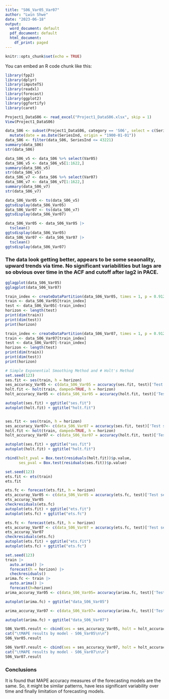 ```yaml
---
title: "S06_Var05_Var07"
author: "Lwin Shwe"
date: "2023-06-18"
output:
  word_document: default
  pdf_document: default
  html_document:
    df_print: paged
---
```


```r
knitr::opts_chunk$set(echo = TRUE)
```

 You can embed an R code chunk like this:

```r
library(fpp2)
library(dplyr)
library(imputeTS)
library(readxl)
library(forecast)
library(ggplot2)
library(ggfortify)
library(caret)
```

```r
Project1_DataS06 <- read_excel("Project1_DataS06.xlsx", skip = 1)
View(Project1_DataS06)
```

```r

data_S06 <- subset(Project1_DataS06, category == 'S06', select = c(SeriesInd, Var05, Var07)) %>%
  mutate(date = as.Date(SeriesInd, origin = "1900-01-01"))
data_S06 <- filter(data_S06, SeriesInd <= 43221)
summary(data_S06)
str(data_S06)
```
```r
data_S06_v5 <- data_S06 %>% select(Var05)
data_S06_v5 <- data_S06_v5[1:1622,]
summary(data_S06_v5)
str(data_S06_v5)
data_S06_v7 <- data_S06 %>% select(Var07)
data_S06_v7 <- data_S06_v7[1:1622,]
summary(data_S06_v7)
str(data_S06_v7)
```

```r
data_S06_Var05 <- ts(data_S06_v5)
ggtsdisplay(data_S06_Var05)
data_S06_Var07 <- ts(data_S06_v7)
ggtsdisplay(data_S06_Var07)
```


```r
data_S06_Var05 <- data_S06_Var05 |>
  tsclean() 
ggtsdisplay(data_S06_Var05)
data_S06_Var07 <- data_S06_Var07 |>
  tsclean() 
ggtsdisplay(data_S06_Var07)
```
### The data look getting better, appears to be some seaonality, upward trends via time. No significant variabilities but lags are so obvious over time in the ACF and cutoff after lag2 in PACE.

```r
gglagplot(data_S06_Var05)
gglagplot(data_S06_Var07)
```

```r
train_index <- createDataPartition(data_S06_Var05, times = 1, p = 0.912, list = FALSE)
train <- data_S06_Var05[train_index]
test <- data_S06_Var05[-train_index]
horizon <- length(test)
print(dim(train))
print(dim(test))
print(horizon)

train_index <- createDataPartition(data_S06_Var07, times = 1, p = 0.912, list = FALSE)
train <- data_S06_Var07[train_index]
test <- data_S06_Var07[-train_index]
horizon <- length(test)
print(dim(train))
print(dim(test))
print(horizon)
```

```r
# Simple Exponential Smoothing Method and # Holt's Method
set.seed(123)
ses.fit <- ses(train, h = horizon)
ses_accuracy_Var05 <- c(data_S06_Var05 = accuracy(ses.fit, test)['Test set', 'MAPE'])
holt.fit <- holt(train, damped=TRUE, h = horizon)
holt_accuracy_Var05 <- c(data_S06_Var05 = accuracy(holt.fit, test)['Test set', 'MAPE'])

autoplot(ses.fit) + ggtitle("ses.fit")
autoplot(holt.fit) + ggtitle("holt.fit")


ses.fit <- ses(train, h = horizon)
ses_accuracy_Var07<- c(data_S06_Var07 = accuracy(ses.fit, test)['Test set', 'MAPE'])
holt.fit <- holt(train, damped=TRUE, h = horizon)
holt_accuracy_Var07 <- c(data_S06_Var07 = accuracy(holt.fit, test)['Test set', 'MAPE'])

autoplot(ses.fit) + ggtitle("ses.fit")
autoplot(holt.fit) + ggtitle("holt.fit")

rbind(holt_pval = Box.test(residuals(holt.fit))$p.value,
      ses_pval = Box.test(residuals(ses.fit))$p.value)
```



```r
set.seed(123)
ets.fit <- ets(train)
ets.fit

ets.fc <- forecast(ets.fit, h = horizon)
ets_accuray_Var05 <- c(data_S06_Var05 = accuracy(ets.fc, test)['Test set', 'MAPE'])
ets_accuray_Var05
checkresiduals(ets.fc)
autoplot(ets.fit) + ggtitle("ets.fit")
autoplot(ets.fc) + ggtitle("ets.fc")

ets.fc <- forecast(ets.fit, h = horizon)
ets_accuray_Var07 <- c(data_S06_Var07 = accuracy(ets.fc, test)['Test set', 'MAPE'])
ets_accuray_Var07
checkresiduals(ets.fc)
autoplot(ets.fit) + ggtitle("ets.fit")
autoplot(ets.fc) + ggtitle("ets.fc")
```



```r
set.seed(123)
train |>
  auto.arima() |>
  forecast(h = horizon) |>
  checkresiduals()
arima.fc <- train |>
  auto.arima() |>
  forecast(h=horizon)
arima_accuray_Var05 <- c(data_S06_Var05= accuracy(arima.fc, test)['Test set', 'MAPE'])

autoplot(arima.fc) + ggtitle("data_S06_Var05")

arima_accuray_Var07 <- c(data_S06_Var07= accuracy(arima.fc, test)['Test set', 'MAPE'])

autoplot(arima.fc) + ggtitle("data_S06_Var07")
```
```r

S06_Var05.result <- cbind(ses = ses_accuracy_Var05, holt = holt_accuracy_Var05, ets = ets_accuray_Var05, arima = arima_accuray_Var05)
cat("\tMAPE results by model - S06_Var05\n\n")
S06_Var05.result

S06_Var07.result <- cbind(ses = ses_accuracy_Var07, holt = holt_accuracy_Var07, ets = ets_accuray_Var07, arima = arima_accuray_Var07)
cat("\tMAPE results by model - S06_Var07\n\n")
S06_Var07.result
```
### Conclusions
It is found that MAPE accuracy measures of the forecasting models are the same. So, it might be similar patterns, have less significant variability over time and finally limitation of forecasting models.
